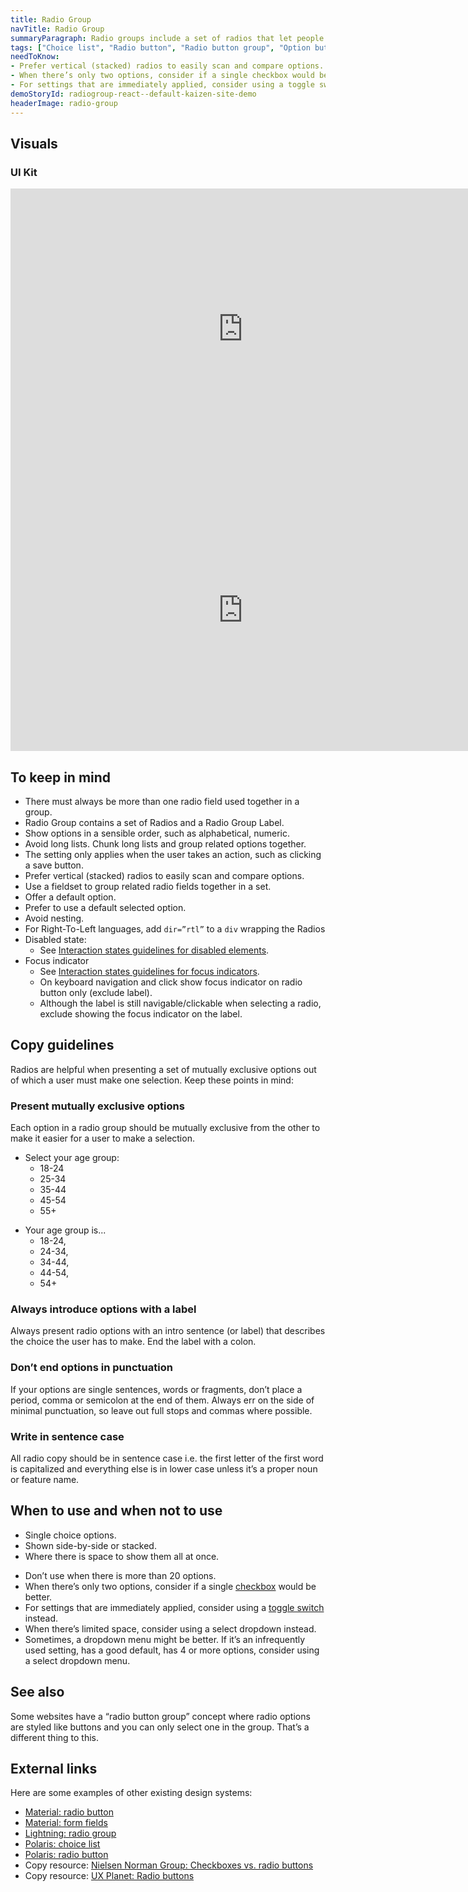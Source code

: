 ```yaml
---
title: Radio Group
navTitle: Radio Group
summaryParagraph: Radio groups include a set of radios that let people select exactly one option in a set.
tags: ["Choice list", "Radio button", "Radio button group", "Option button", "Choice", "Selection"]
needToKnow:
- Prefer vertical (stacked) radios to easily scan and compare options.
- When there’s only two options, consider if a single checkbox would be better.
- For settings that are immediately applied, consider using a toggle switch instead.
demoStoryId: radiogroup-react--default-kaizen-site-demo
headerImage: radio-group
---
```




## Visuals

### UI Kit

<iframe style="border: none;" width="744" height="450" src="https://www.figma.com/embed?embed_host=share&url=https%3A%2F%2Fwww.figma.com%2Ffile%2Fe3TyAOZKfLg9cA01Iy1Mgm%2FKaizen-Site-embed%3Fnode-id%3D1412%253A270" allowfullscreen></iframe>

<iframe style="border: none;" width="744" height="450" src="https://www.figma.com/embed?embed_host=share&url=https%3A%2F%2Fwww.figma.com%2Ffile%2Fe3TyAOZKfLg9cA01Iy1Mgm%2FKaizen-Site-embed%3Fnode-id%3D1412%253A277" allowfullscreen></iframe>

## To keep in mind

*   There must always be more than one radio field used together in a group.
*   Radio Group contains a set of Radios and a Radio Group Label.
*   Show options in a sensible order, such as alphabetical, numeric.
*   Avoid long lists. Chunk long lists and group related options together.
*   The setting only applies when the user takes an action, such as clicking a save button.
*   Prefer vertical (stacked) radios to easily scan and compare options.
*   Use a fieldset to group related radio fields together in a set.
*   Offer a default option.
*   Prefer to use a default selected option.
*   Avoid nesting.
*   For Right-To-Left languages, add `dir=”rtl”` to a `div` wrapping the Radios
*   Disabled state:
    *   See [Interaction states guidelines for disabled elements](/guidelines/interaction-states#disabled-state).
*   Focus indicator
    *   See [Interaction states guidelines for focus indicators](/guidelines/interaction-states#focus-indicator).
    *   On keyboard navigation and click show focus indicator on radio button only (exclude label).
    *   Although the label is still navigable/clickable when selecting a radio, exclude showing the focus indicator on the label.


## Copy guidelines

Radios are helpful when presenting a set of mutually exclusive options out of which a user must make one selection. Keep these points in mind:

### Present mutually exclusive options

Each option in a radio group should be mutually exclusive from the other to make it easier for a user to make a selection.

<DoAndDontContainer>
<Do>

- Select your age group:
    - 18-24
    - 25-34
    - 35-44
    - 45-54
    - 55+

</Do>

<Dont>

- Your age group is...
    - 18-24,
    - 24-34,
    - 34-44,
    - 44-54,
    - 54+

</Dont>
</DoAndDontContainer>

### Always introduce options with a label
Always present radio options with an intro sentence (or label) that describes the choice the user has to make. End the label with a colon.

### Don’t end options in punctuation
If your options are single sentences, words or fragments, don’t place a period, comma or semicolon at the end of them. Always err on the side of minimal punctuation, so leave out full stops and commas where possible.

### Write in sentence case
All radio copy should be in sentence case i.e. the first letter of the first word is capitalized and everything else is in lower case unless it’s a proper noun or feature name.

## When to use and when not to use

<WhenToUseAndWhenNotToUse>
<WhenToUse>

*   Single choice options.
*   Shown side-by-side or stacked.
*   Where there is space to show them all at once.

</WhenToUse>
<WhenNotToUse>

*   Don’t use when there is more than 20 options.
*   When there’s only two options, consider if a single [checkbox](/components/checkbox-field) would be better.
*   For settings that are immediately applied, consider using a [toggle switch](/components/toggle-switch-field) instead.
*   When there’s limited space, consider using a select dropdown instead.
*   Sometimes, a dropdown menu might be better. If it’s an infrequently used setting, has a good default, has 4 or more options, consider using a select dropdown menu.

</WhenNotToUse>
</WhenToUseAndWhenNotToUse>

## See also

Some websites have a “radio button group” concept where radio options are styled like buttons and you can only select one in the group. That’s a different thing to this.

## External links

Here are some examples of other existing design systems:

- [Material: radio button](https://material.io/develop/web/components/input-controls/radio-buttons/)
- [Material: form fields](https://material.io/develop/web/components/input-controls/form-fields/)
- [Lightning: radio group](https://www.lightningdesignsystem.com/components/radio-group/)
- [Polaris: choice list](https://polaris.shopify.com/components/forms/choice-list)
- [Polaris: radio button](https://polaris.shopify.com/components/forms/radio-button)
- Copy resource: [Nielsen Norman Group: Checkboxes vs. radio buttons](https://www.nngroup.com/articles/checkboxes-vs-radio-buttons/)
- Copy resource: [UX Planet: Radio buttons](https://uxplanet.org/radio-buttons-ux-design-588e5c0a50dc)
